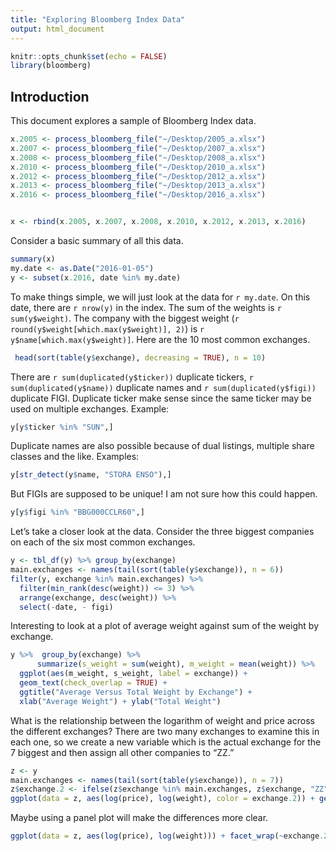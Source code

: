 ```yaml
---
title: "Exploring Bloomberg Index Data"
output: html_document
---
```


```r
knitr::opts_chunk$set(echo = FALSE)
library(bloomberg)
```

## Introduction

This document explores a sample of Bloomberg Index data.

<!-- Read in all the data -->

```r
x.2005 <- process_bloomberg_file("~/Desktop/2005_a.xlsx")
x.2007 <- process_bloomberg_file("~/Desktop/2007_a.xlsx")
x.2008 <- process_bloomberg_file("~/Desktop/2008_a.xlsx")
x.2010 <- process_bloomberg_file("~/Desktop/2010_a.xlsx")
x.2012 <- process_bloomberg_file("~/Desktop/2012_a.xlsx")
x.2013 <- process_bloomberg_file("~/Desktop/2013_a.xlsx")
x.2016 <- process_bloomberg_file("~/Desktop/2016_a.xlsx")


x <- rbind(x.2005, x.2007, x.2008, x.2010, x.2012, x.2013, x.2016)
```



Consider a basic summary of all this data.

```r
summary(x)
my.date <- as.Date("2016-01-05")
y <- subset(x.2016, date %in% my.date)
```

To make things simple, we will just look at the data for `r my.date`. On this date, there are `r nrow(y)` in the index. The sum of the weights is `r sum(y$weight)`. The company with the biggest weight (`r round(y$weight[which.max(y$weight)], 2)`) is `r y$name[which.max(y$weight)]`. Here are the 10 most common exchanges.

```r
 head(sort(table(y$exchange), decreasing = TRUE), n = 10)
```
There are `r sum(duplicated(y$ticker))` duplicate tickers, `r sum(duplicated(y$name))` duplicate names and `r sum(duplicated(y$figi))` duplicate FIGI. Duplicate ticker make sense since the same ticker may be used on multiple exchanges. Example:

```r
y[y$ticker %in% "SUN",]
```
Duplicate names are also possible because of dual listings, multiple share classes and the like. Examples:


```r
y[str_detect(y$name, "STORA ENSO"),]
```

But FIGIs are supposed to be unique! I am not sure how this could happen.

```r
y[y$figi %in% "BBG000CCLR60",]
```
Let's take a closer look at the data. Consider the three biggest companies on each of the six most common exchanges.

```r
y <- tbl_df(y) %>% group_by(exchange)
main.exchanges <- names(tail(sort(table(y$exchange)), n = 6))
filter(y, exchange %in% main.exchanges) %>% 
  filter(min_rank(desc(weight)) <= 3) %>% 
  arrange(exchange, desc(weight)) %>% 
  select(-date, - figi)
```


Interesting to look at a plot of average weight against sum of the weight by exchange.

```r
y %>%  group_by(exchange) %>% 
      summarize(s_weight = sum(weight), m_weight = mean(weight)) %>%  
  ggplot(aes(m_weight, s_weight, label = exchange)) + 
  geom_text(check_overlap = TRUE) + 
  ggtitle("Average Versus Total Weight by Exchange") + 
  xlab("Average Weight") + ylab("Total Weight")
```


What is the relationship between the logarithm of weight and price across the different exchanges? There are two many exchanges to examine this in each one, so we create a new variable which is the actual exchange for the 7 biggest and then assign all other companies to "ZZ."

```r
z <- y
main.exchanges <- names(tail(sort(table(y$exchange)), n = 7))
z$exchange.2 <- ifelse(z$exchange %in% main.exchanges, z$exchange, "ZZ")
ggplot(data = z, aes(log(price), log(weight), color = exchange.2)) + geom_point()
```

Maybe using a panel plot will make the differences more clear.

```r
ggplot(data = z, aes(log(price), log(weight))) + facet_wrap(~exchange.2) + geom_point()
```






